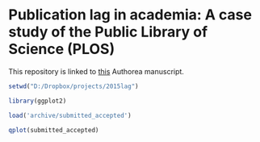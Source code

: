 # Publication lag in academia: A case study of the Public Library of Science (PLOS)

This repository is linked to [this](https://www.authorea.com/users/2013/articles/36067/_show_article) Authorea manuscript.

```r
setwd("D:/Dropbox/projects/2015lag")

library(ggplot2)

load('archive/submitted_accepted')

qplot(submitted_accepted)
```
